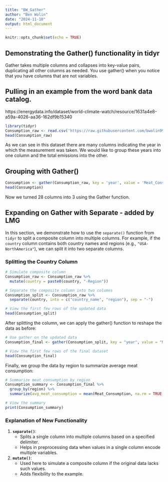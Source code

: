 ```yaml
---
title: "BW_Gather"
author: "Ben Wolin"
date: "2024-11-10"
output: html_document
---
```


```r
knitr::opts_chunk$set(echo = TRUE)
```

## Demonstrating the Gather() functionality in tidyr
Gather takes multiple columns and collapses into key-value pairs, duplicating all other columns as needed. You use gather() when you notice that you have columns that are not variables.

## Pulling in an example from the word bank data catalog.
https://energydata.info/dataset/world-climate-watch/resource/1631a4e8-a59a-4026-aa36-162df9b15340

```r
library(tidyr)
Consumption_raw <- read.csv('https://raw.githubusercontent.com/bwolin99/TestRepo/refs/heads/main/606%20Final/Meat_Consumption.csv',row.names = NULL)
head(Consumption_raw)
```
As we can see in this dataset there are many columns indicating the year in which the measurement was taken. We would like to group these years into one column and the total emissions into the other.

## Grouping with Gather()
```r
Consumption <- gather(Consumption_raw, key = 'year', value = 'Meat_Consumption',2:28)
head(Consumption)
```

Now we turned 28 columns into 3 using the Gather function.

## Expanding on Gather with Separate - added by LMG 

In this section, we demonstrate how to use the `separate()` function from `tidyr` to split a composite column into multiple columns. For example, if the `country` column contains both country names and regions (e.g., `"USA-NorthAmerica"`), we can split it into two separate columns.

### Splitting the Country Column

```r
# Simulate composite column
Consumption_raw <- Consumption_raw %>%
  mutate(country = paste0(country, "-Region"))

# Separate the composite column into two columns
Consumption_split <- Consumption_raw %>%
  separate(country, into = c("country_name", "region"), sep = "-")

# View the first few rows of the updated data
head(Consumption_split)
```

After splitting the column, we can apply the gather() function to reshape the data as before:

```r
# Use gather on the updated data
Consumption_final <- gather(Consumption_split, key = "year", value = "Meat_Consumption", 2:28)

# View the first few rows of the final dataset
head(Consumption_final)
```

Finally, we group the data by region to summarize average meat consumption:

```r
# Summarize meat consumption by region
Consumption_summary <- Consumption_final %>%
  group_by(region) %>%
  summarize(avg_meat_consumption = mean(Meat_Consumption, na.rm = TRUE))

# View the summary
print(Consumption_summary)
```

### **Explanation of New Functionality**

1. **`separate()`**:
   - Splits a single column into multiple columns based on a specified delimiter.
   - Helps in preprocessing data when values in a single column encode multiple variables.

2. **`mutate()`**:
   - Used here to simulate a composite column if the original data lacks such values.
   - Adds flexibility to the example.
